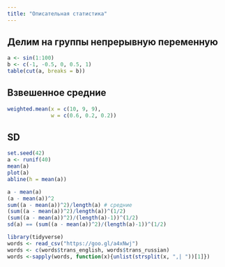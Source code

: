 ```yaml
---
title: "Описательная статистика"
---
```


## Делим на группы непрерывную переменную
```r
a <- sin(1:100)
b <- c(-1, -0.5, 0, 0.5, 1)
table(cut(a, breaks = b))
```

## Взвешенное средние
```r
weighted.mean(x = c(10, 9, 9),
              w = c(0.6, 0.2, 0.2))
```

## SD
```r
set.seed(42)
a <- runif(40)
mean(a)
plot(a)
abline(h = mean(a))
```
```r
a - mean(a)
(a - mean(a))^2
sum((a - mean(a))^2)/length(a) # средние
(sum((a - mean(a))^2)/length(a))^(1/2)
(sum((a - mean(a))^2)/(length(a)-1))^(1/2)
sd(a) == (sum((a - mean(a))^2)/(length(a)-1))^(1/2)
```



```r
library(tidyverse)
words <- read_csv("https://goo.gl/a4xNwj")
words <- c(words$trans_english, words$trans_russian)
words <-sapply(words, function(x){unlist(strsplit(x, ",| "))[1]})
```
